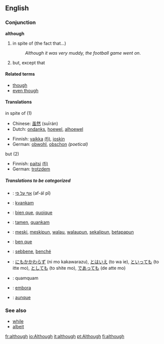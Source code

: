 ==English==

{{rank|bed|living|view|532|although|knowledge|hath|table}}

===Conjunction===
'''although'''

# in spite of (the fact that...) 
#:''Although it was very muddy, the football game went on''.
# but, except that

====Related terms====
*[[though]]
*[[even though]]

====Translations====
;in spite of (1)
{{top}}
* Chinese: [[虽然]] (suīrán)
* Dutch: [[ondanks]], [[hoewel]], [[alhoewel]]
{{mid}}
* Finnish: [[vaikka]] [[:fi:vaikka|(fi)]], [[joskin]]
*German: [[obwohl]], [[obschon]] ''(poetical)''
{{bottom}}

;but (2)
{{top}}
* Finnish: [[paitsi]] [[:fi:paitsi|(fi)]]
*German: [[trotzdem]]
{{mid}}
{{bottom}}

=====Translations to be categorized=====
{{checktrans}}

*{{ttbc|Hebrew}}: [[אף על פי]]  (af-ál pî)
*{{ttbc|Esperanto}}: [[kvankam]]
*{{ttbc|French}}: [[bien que]], [[quoique]]
*{{ttbc|Ido}}: [[tamen]], [[quankam]]
*{{ttbc|Indonesian}}: [[meski]], [[meskipun]], [[walau]], [[walaupun]], [[sekalipun]], [[betapapun]]
*{{ttbc|Interlingua}}: [[ben que]]
*{{ttbc|Italian}}: [[sebbene]], [[benché]]
*{{ttbc|Japanese}}: [[にもかかわらず]] (ni mo kakawarazu), [[とはいえ]] (to wa ie), [[といっても]] (to itte mo), [[としても]] (to shite mo), [[であっても]] (de atte mo)
*{{ttbc|Latin}}: quamquam
*{{ttbc|Portuguese}}: [[embora]]
*{{ttbc|Spanish}}: [[aunque]]

===See also===
*[[while]]
*[[albeit]]

[[fr:although]]
[[io:Although]]
[[it:although]]
[[pt:Although]]
[[fi:although]]